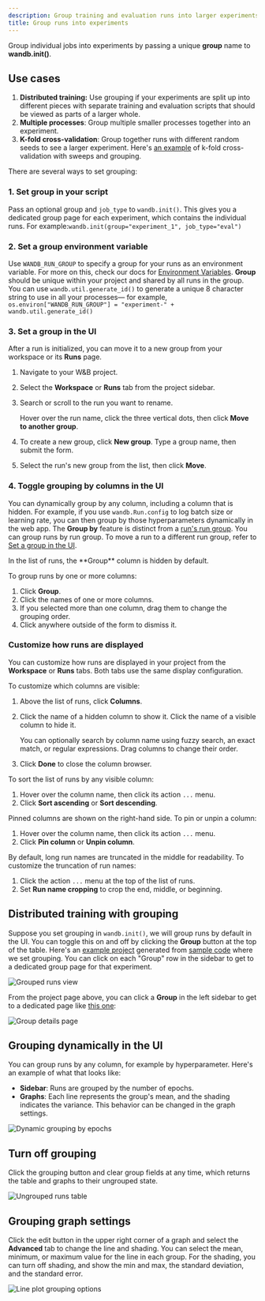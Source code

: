 ```yaml
---
description: Group training and evaluation runs into larger experiments
title: Group runs into experiments
---
```


Group individual jobs into experiments by passing a unique **group** name to **wandb.init()**.

## Use cases

1. **Distributed training:** Use grouping if your experiments are split up into different pieces with separate training and evaluation scripts that should be viewed as parts of a larger whole.
2. **Multiple processes**: Group multiple smaller processes together into an experiment.
3. **K-fold cross-validation**: Group together runs with different random seeds to see a larger experiment. Here's [an example](https://github.com/wandb/examples/tree/master/examples/wandb-sweeps/sweeps-cross-validation) of k-fold cross-validation with sweeps and grouping.

There are several ways to set grouping:

### 1. Set group in your script

Pass an optional group and `job_type` to `wandb.init()`. This gives you a dedicated group page for each experiment, which contains the individual runs. For example:`wandb.init(group="experiment_1", job_type="eval")`

### 2. Set a group environment variable

Use `WANDB_RUN_GROUP` to specify a group for your runs as an environment variable. For more on this, check our docs for [Environment Variables](/models/track/environment-variables/). **Group** should be unique within your project and shared by all runs in the group. You can use `wandb.util.generate_id()` to generate a unique 8 character string to use in all your processes— for example, `os.environ["WANDB_RUN_GROUP"] = "experiment-" + wandb.util.generate_id()`

### 3. Set a group in the UI


After a run is initialized, you can move it to a new group from your workspace or its **Runs** page.

1. Navigate to your W&B project.
1. Select the **Workspace** or **Runs** tab from the project sidebar.
1. Search or scroll to the run you want to rename.

    Hover over the run name, click the three vertical dots, then click **Move to another group**.
1. To create a new group, click **New group**. Type a group name, then submit the form.
1. Select the run's new group from the list, then click **Move**.

### 4. Toggle grouping by columns in the UI

You can dynamically group by any column, including a column that is hidden. For example, if you use `wandb.Run.config` to log batch size or learning rate, you can then group by those hyperparameters dynamically in the web app. The **Group by** feature is distinct from a [run's run group](/models/runs/grouping/). You can group runs by run group. To move a run to a different run group, refer to [Set a group in the UI](#set-a-group-in-the-ui).

<Note>
In the list of runs, the **Group** column is hidden by default.
</Note>

To group runs by one or more columns:

1. Click **Group**.
1. Click the names of one or more columns.
1. If you selected more than one column, drag them to change the grouping order.
1. Click anywhere outside of the form to dismiss it.

### Customize how runs are displayed
You can customize how runs are displayed in your project from the **Workspace** or **Runs** tabs. Both tabs use the same display configuration.

To customize which columns are visible:
1. Above the list of runs, click **Columns**.
1. Click the name of a hidden column to show it. Click the name of a visible column to hide it.
  
    You can optionally search by column name using fuzzy search, an exact match, or regular expressions. Drag columns to change their order.
1. Click **Done** to close the column browser.

To sort the list of runs by any visible column:

1. Hover over the column name, then click its action `...` menu.
1. Click **Sort ascending** or **Sort descending**.

Pinned columns are shown on the right-hand side. To pin or unpin a column:
1. Hover over the column name, then click its action `...` menu.
1. Click **Pin column** or **Unpin column**.

By default, long run names are truncated in the middle for readability. To customize the truncation of run names:

1. Click the action `...` menu at the top of the list of runs.
1. Set **Run name cropping** to crop the end, middle, or beginning.

## Distributed training with grouping

Suppose you set grouping in `wandb.init()`, we will group runs by default in the UI. You can toggle this on and off by clicking the **Group** button at the top of the table. Here's an [example project](https://wandb.ai/carey/group-demo?workspace=user-carey) generated from [sample code](https://wandb.me/grouping) where we set grouping. You can click on each "Group" row in the sidebar to get to a dedicated group page for that experiment.

<Frame>
    <img src="/images/track/distributed_training_wgrouping_1.png" alt="Grouped runs view"  />
</Frame>

From the project page above, you can click a **Group** in the left sidebar to get to a dedicated page like [this one](https://wandb.ai/carey/group-demo/groups/exp_5?workspace=user-carey):

<Frame>
    <img src="/images/track/distributed_training_wgrouping_2.png" alt="Group details page"  />
</Frame>

## Grouping dynamically in the UI

You can group runs by any column, for example by hyperparameter. Here's an example of what that looks like:

* **Sidebar**: Runs are grouped by the number of epochs.
* **Graphs**: Each line represents the group's mean, and the shading indicates the variance. This behavior can be changed in the graph settings.

<Frame>
    <img src="/images/track/demo_grouping.png" alt="Dynamic grouping by epochs"  />
</Frame>

## Turn off grouping

Click the grouping button and clear group fields at any time, which returns the table and graphs to their ungrouped state.

<Frame>
    <img src="/images/track/demo_no_grouping.png" alt="Ungrouped runs table"  />
</Frame>

## Grouping graph settings

Click the edit button in the upper right corner of a graph and select the **Advanced** tab to change the line and shading. You can select the mean, minimum, or maximum value for the line in each group. For the shading, you can turn off shading, and show the min and max, the standard deviation, and the standard error.

<Frame>
    <img src="/images/track/demo_grouping_options_for_line_plots.gif" alt="Line plot grouping options"  />
</Frame>